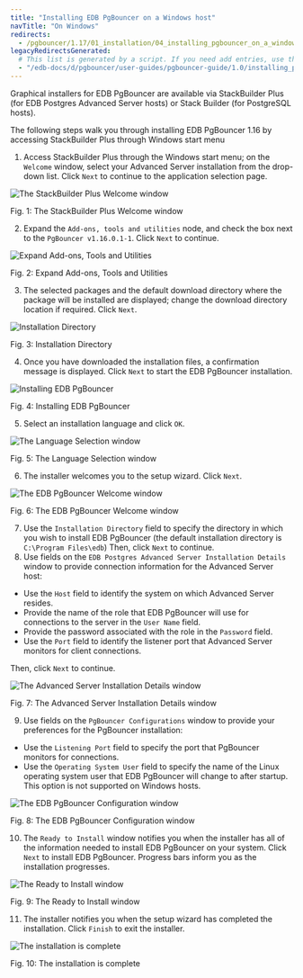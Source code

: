 ```yaml
---
title: "Installing EDB PgBouncer on a Windows host"
navTitle: "On Windows"
redirects:
  - /pgbouncer/1.17/01_installation/04_installing_pgbouncer_on_a_windows_host/
legacyRedirectsGenerated:
  # This list is generated by a script. If you need add entries, use the `legacyRedirects` key.
  - "/edb-docs/d/pgbouncer/user-guides/pgbouncer-guide/1.0/installing_pgbouncer_on_a_windows_host.html"
---
```


<div id="using_the_graphical_installer" class="registered_link"></div>

Graphical installers for EDB PgBouncer are available via StackBuilder Plus (for EDB Postgres Advanced Server hosts) or Stack Builder (for PostgreSQL hosts).

The following steps walk you through installing EDB PgBouncer 1.16 by accessing StackBuilder Plus through Windows start menu

1.  Access StackBuilder Plus through the Windows start menu; on the `Welcome` window, select your Advanced Server installation from the drop-down list. Click `Next` to continue to the application selection page.

![The StackBuilder Plus Welcome window](../images/sbp_welcome.png)

Fig. 1: The StackBuilder Plus Welcome window

2.  Expand the `Add-ons, tools and utilities` node, and check the box next to the `PgBouncer v1.16.0.1-1`. Click `Next` to continue.

![Expand Add-ons, Tools and Utilities](../images/add-ons.png)

Fig. 2: Expand Add-ons, Tools and Utilities

3.  The selected packages and the default download directory where the package will be installed are displayed; change the download directory location if required. Click `Next`.

![Installation Directory](../images/sbp_selected_packages.png)

Fig. 3: Installation Directory

4.  Once you have downloaded the installation files, a confirmation message is displayed. Click `Next` to start the EDB PgBouncer installation.

![Installing EDB PgBouncer](../images/sbp_installation_complete.png)

Fig. 4: Installing EDB PgBouncer

5.  Select an installation language and click `OK`.

![The Language Selection window](../images/sbp_language_selection.png)

Fig. 5: The Language Selection window

6.  The installer welcomes you to the setup wizard. Click `Next`.

![The EDB PgBouncer Welcome window](../images/pgbouncer_welcome.png)

Fig. 6: The EDB PgBouncer Welcome window

7.  Use the `Installation Directory` field to specify the directory in which you wish to install EDB PgBouncer (the default installation directory is `C:\Program Files\edb`) Then, click `Next` to continue.
8.  Use fields on the `EDB Postgres Advanced Server Installation Details` window to provide connection information for the Advanced Server host:

-   Use the `Host` field to identify the system on which Advanced Server resides.
-   Provide the name of the role that EDB PgBouncer will use for connections to the server in the `User Name` field.
-   Provide the password associated with the role in the `Password` field.
-   Use the `Port` field to identify the listener port that Advanced Server monitors for client connections.

Then, click `Next` to continue.

![The Advanced Server Installation Details window](../images/pg_advanced_server_details.png)

Fig. 7: The Advanced Server Installation Details window

9.  Use fields on the `PgBouncer Configurations` window to provide your preferences for the PgBouncer installation:

-   Use the `Listening Port` field to specify the port that PgBouncer monitors for connections.
-   Use the `Operating System User` field to specify the name of the Linux operating system user that EDB PgBouncer will change to after startup. This option is not supported on Windows hosts.

![The EDB PgBouncer Configuration window](../images/pgbouncer_configuration_window.png)

Fig. 8: The EDB PgBouncer Configuration window

10.  The `Ready to Install` window notifies you when the installer has all of the information needed to install EDB PgBouncer on your system. Click `Next` to install EDB PgBouncer. Progress bars inform you as the installation progresses.

![The Ready to Install window](../images/ready_to_install.png)

Fig. 9: The Ready to Install window

11.  The installer notifies you when the setup wizard has completed the installation. Click `Finish` to exit the installer.

![The installation is complete](../images/pgbouncer_installation_complete.png)

Fig. 10: The installation is complete